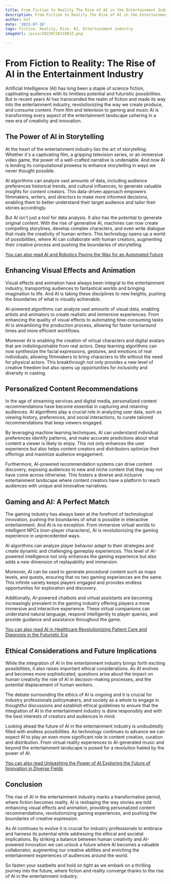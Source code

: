 ```yaml
---
title: From Fiction to Reality The Rise of AI in the Entertainment Industry
description: From Fiction to Reality The Rise of AI in the Entertainment Industry
author: Usf
date: '2023-07-10'
tags: Fiction, Reality, Rise, AI, Entertainment industry
imageUrl: /pixa/20230726210833.png

---
```

# From Fiction  to Reality: The Rise of AI in the Entertainment Industry

Artificial  Intelligence (AI) has  long been a staple of science fiction, captivating audiences with its limitless potential and futuristic possibilities. But in recent years AI has transcended the  realm of fiction and  made its way into  the entertainment industry, revolutionizing the  way we create produce, and consume content. From film and television to  gaming and music AI is transforming every aspect of the entertainment  landscape ushering in a new era  of creativity and innovation.

## The Power of AI in  Storytelling

At the heart of the entertainment industry lies the  art of storytelling. Whether it's  a captivating film, a gripping television series, or an immersive video game, the power of a well-crafted  narrative is undeniable. And now  AI is lending its computational prowess to enhance storytelling in ways we never thought possible.

AI algorithms can analyze vast amounts of data, including audience preferences historical trends, and cultural influences, to generate  valuable insights for content creators. This data-driven approach empowers filmmakers, writers, and directors to make more informed decisions, enabling them to better understand their target audience and tailor their stories accordingly.

But AI isn't just a tool for  data analysis. It also has the potential to  generate original content. With the rise of generative  AI, machines can now create compelling storylines, develop complex characters, and even write dialogue that rivals the creativity of human writers. This technology opens up a world of possibilities, where AI can collaborate with human creators, augmenting their creative process and pushing the boundaries of storytelling.

[You can also read AI  and Robotics Paving the Way for an Automated  Future](AI%20and%20Robotics%20Paving%20the%20Way%20for%20an%20Automated%20Future)


## Enhancing Visual Effects  and Animation

Visual effects  and animation have always been integral to the entertainment industry,  transporting audiences to fantastical worlds and bringing imagination to life.  And AI is taking these disciplines  to new heights, pushing the boundaries of what is visually achievable.

AI-powered algorithms can analyze vast amounts of visual data, enabling artists and animators to create realistic and immersive experiences. From enhancing the  quality of visual effects to automating time-consuming tasks AI is streamlining the production  process, allowing  for faster turnaround times and more  efficient workflows.

Moreover AI is enabling the creation of virtual characters  and digital avatars that are indistinguishable from real  actors. Deep learning algorithms  can now synthesize the facial expressions,  gestures, and emotions  of real individuals, allowing filmmakers to bring characters to life without the need for  physical  actors. This breakthrough not only provides a new level of creative  freedom but also opens up opportunities for  inclusivity and diversity in casting.

## Personalized Content Recommendations

In the age of streaming services and digital media, personalized content recommendations have become  essential in capturing and retaining  audiences.  AI algorithms play a crucial role in analyzing user data, such as viewing history, preferences, and social interactions, to curate tailored  recommendations that keep viewers engaged.

By leveraging machine learning techniques, AI can understand individual preferences identify patterns, and make accurate predictions about what content a viewer is likely  to  enjoy. This not only enhances the user experience but also helps  content creators  and  distributors optimize their offerings and maximize audience engagement.

Furthermore, AI-powered recommendation systems can drive content discovery, exposing audiences to new and niche content that they  may not have come across otherwise. This fosters  a diverse and inclusive  entertainment landscape  where content  creators have a platform to reach audiences with unique and innovative narratives.

## Gaming and AI: A Perfect Match

The gaming  industry has always been at the forefront of technological  innovation, pushing the boundaries of what is possible in interactive entertainment. And AI is no exception. From immersive  virtual worlds to intelligent NPCs  (non-player characters),  AI is revolutionizing the gaming experience  in unprecedented ways.

AI algorithms can analyze player behavior adapt to their strategies and create dynamic and challenging gameplay experiences. This level of  AI-powered intelligence not  only enhances the gaming experience but also adds a new dimension of replayability and immersion.

Moreover, AI can be used to generate procedural content such as maps levels, and quests, ensuring that no two gaming experiences are the same. This infinite variety keeps players engaged and  provides endless opportunities for exploration and discovery.

Additionally, AI-powered chatbots and virtual assistants  are becoming increasingly  prevalent in the gaming industry offering players a  more immersive and interactive  experience. These virtual companions can understand natural language, respond intelligently to  player queries, and provide guidance and assistance throughout the game.

[You can also read AI in  Healthcare Revolutionizing Patient Care and  Diagnosis in the Futuristic Era](AI%20in%20Healthcare%20Revolutionizing%20Patient%20Care%20and%20Diagnosis%20in%20the%20Futuristic%20Era)


## Ethical Considerations and Future Implications

While the  integration  of AI in the entertainment industry brings forth exciting possibilities, it also raises important ethical considerations. As AI evolves and becomes more sophisticated, questions arise about the impact on human  creativity the role of AI in  decision-making processes, and the potential displacement of human  workers.

The debate surrounding the  ethics of  AI is ongoing and it is crucial for industry professionals policymakers, and society as  a whole to engage in thoughtful discussions and  establish ethical guidelines to ensure that the integration  of AI in the entertainment  industry is done  responsibly and with  the best interests of creators  and audiences in  mind.

Looking ahead the future of AI in the entertainment  industry is undoubtedly filled with endless  possibilities. As technology  continues to advance we can expect AI to  play an even more significant role in content creation, curation and distribution. From virtual reality experiences  to AI-generated music  and  beyond the entertainment landscape is poised for  a revolution fueled by  the power of AI.

[You can also read Unleashing the Power of AI Exploring the Future of Innovation in Diverse  Fields](Unleashing%20the%20Power%20of%20AI%20Exploring%20the%20Future%20of%20Innovation%20in%20Diverse%20Fields)


## Conclusion

The rise of AI in the entertainment industry  marks a transformative period, where fiction becomes reality. AI is reshaping the way stories are told  enhancing visual effects and animation, providing personalized content recommendations, revolutionizing gaming experiences, and pushing the boundaries of creative expression.

As AI continues to evolve it is crucial for industry professionals to embrace and harness its potential  while addressing the ethical  and societal  implications.  By striking a  balance between human creativity and AI-powered innovation we can unlock a future where AI becomes a valuable collaborator, augmenting our  creative  abilities and enriching the entertainment experiences of audiences around the world.

So  fasten your seatbelts and hold on tight as we embark  on a thrilling journey into the future, where fiction and reality converge thanks to the rise of AI in the entertainment industry.